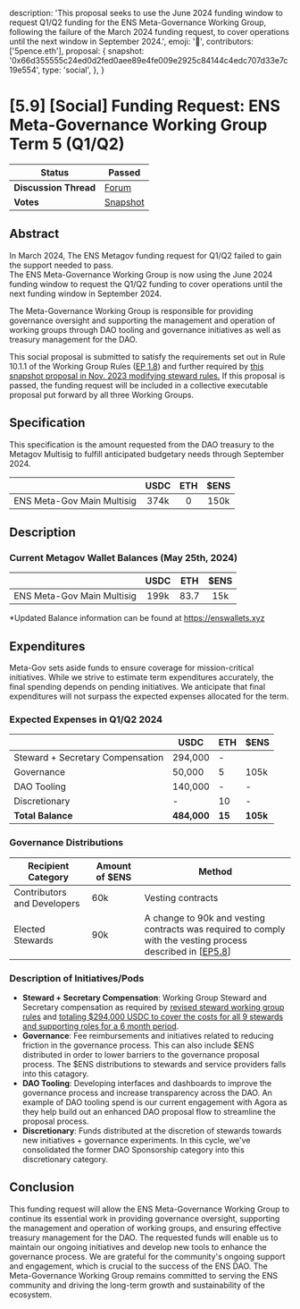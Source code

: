   description:
    'This proposal seeks to use the June 2024 funding window to request Q1/Q2 funding for the ENS Meta-Governance Working Group, following the failure of the March 2024 funding request, to cover operations until the next window in September 2024.',
  emoji: '📖',
  contributors: ['5pence.eth'],
  proposal: {
    snapshot:
      '0x66d355555c24ed0d2fed0aee89e4fe009e2925c84144c4edc707d33e7c19e554',
    type: 'social',
  },
}

# [5.9] [Social] Funding Request: ENS Meta-Governance Working Group Term 5 (Q1/Q2)

| **Status**            | Passed                                                                                                                   |
| --------------------- | ------------------------------------------------------------------------------------------------------------------------ |
| **Discussion Thread** | [Forum](https://discuss.ens.domains/t/5-9-1-social-funding-request-ens-meta-governance-working-group-term-5-q1-q2/19223) |
| **Votes**             | [Snapshot](https://snapshot.box/#/s:ens.eth/proposal/0x66d355555c24ed0d2fed0aee89e4fe009e2925c84144c4edc707d33e7c19e554) |

## Abstract

In March 2024, The ENS Metagov funding request for Q1/Q2 failed to gain the support needed to pass.  
The ENS Meta-Governance Working Group is now using the June 2024 funding window to request the Q1/Q2 funding to cover operations until the next funding window in September 2024.

The Meta-Governance Working Group is responsible for providing governance oversight and supporting the management and operation of working groups through DAO tooling and governance initiatives as well as treasury management for the DAO.

This social proposal is submitted to satisfy the requirements set out in Rule 10.1.1 of the Working Group Rules ([EP 1.8](https://docs.ens.domains/v/governance/governance-proposals/term-1/ep12-working-group-rules)) and further required by [this snapshot proposal in Nov. 2023 modifying steward rules.](https://snapshot.org/#/ens.eth/proposal/0x26a5c8dec547837495707e70446d1e7cd874a91f75753c602998f6e70083a266) If this proposal is passed, the funding request will be included in a collective executable proposal put forward by all three Working Groups.

## Specification

This specification is the amount requested from the DAO treasury to the Metagov Multisig to fulfill anticipated budgetary needs through September 2024.

|                            | USDC | ETH | $ENS |
| -------------------------- | :--: | :-: | :--: |
| ENS Meta-Gov Main Multisig | 374k |  0  | 150k |

## Description

### Current Metagov Wallet Balances (May 25th, 2024)

|                            | USDC | ETH  | $ENS |
| -------------------------- | :--: | :--: | :--: |
| ENS Meta-Gov Main Multisig | 199k | 83.7 | 15k  |

\*Updated Balance information can be found at https://enswallets.xyz

## Expenditures

Meta-Gov sets aside funds to ensure coverage for mission-critical initiatives. While we strive to estimate term expenditures accurately, the final spending depends on pending initiatives. We anticipate that final expenditures will not surpass the expected expenses allocated for the term.

### Expected Expenses in Q1/Q2 2024

|                                  | USDC        | ETH    | $ENS     |
| -------------------------------- | ----------- | ------ | -------- |
| Steward + Secretary Compensation | 294,000     | -      |          |
| Governance                       | 50,000      | 5      | 105k     |
| DAO Tooling                      | 140,000     | -      | -        |
| Discretionary                    | -           | 10     | -        |
| **Total Balance**                | **484,000** | **15** | **105k** |

### Governance Distributions

| Recipient Category          | Amount of $ENS | Method                                                                                                                                                                                                                   |
| --------------------------- | -------------- | ------------------------------------------------------------------------------------------------------------------------------------------------------------------------------------------------------------------------ |
| Contributors and Developers | 60k            | Vesting contracts                                                                                                                                                                                                        |
| Elected Stewards            | 90k            | A change to 90k and vesting contracts was required to comply with the vesting process described in [[EP5.8](https://snapshot.org/#/ens.eth/proposal/0x1f328fd1fda5f3cabfdace3e521403def7ad41b0b0582e27334c135cd23c511d)] |

### Description of Initiatives/Pods

- **Steward + Secretary Compensation**: Working Group Steward and Secretary compensation as required by [revised steward working group rules](https://snapshot.org/#/ens.eth/proposal/0x26a5c8dec547837495707e70446d1e7cd874a91f75753c602998f6e70083a266) and [totaling $294,000 USDC to cover the costs for all 9 stewards and supporting roles for a 6 month period](https://discuss.ens.domains/t/ens-dao-steward-compensation/18063).
- **Governance**: Fee reimbursements and initiatives related to reducing friction in the governance process. This can also include $ENS distributed in order to lower barriers to the governance proposal process. The $ENS distributions to stewards and service providers falls into this catagory.
- **DAO Tooling**: Developing interfaces and dashboards to improve the governance process and increase transparency across the DAO. An example of DAO tooling spend is our current engagement with Agora as they help build out an enhanced DAO proposal flow to streamline the proposal process.
- **Discretionary**: Funds distributed at the discretion of stewards towards new initiatives + governance experiments. In this cycle, we've consolidated the former DAO Sponsorship category into this discretionary category.

## Conclusion

This funding request will allow the ENS Meta-Governance Working Group to continue its essential work in providing governance oversight, supporting the management and operation of working groups, and ensuring effective treasury management for the DAO. The requested funds will enable us to maintain our ongoing initiatives and develop new tools to enhance the governance process. We are grateful for the community's ongoing support and engagement, which is crucial to the success of the ENS DAO. The Meta-Governance Working Group remains committed to serving the ENS community and driving the long-term growth and sustainability of the ecosystem.
